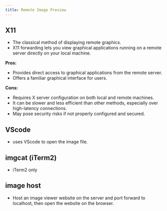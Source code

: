 ```yaml
---
title: Remote Image Preview
---
```


## X11

- The classical method of displaying remote graphics.
- X11 forwarding lets you view graphical applications running on a remote server directly on your local machine.

**Pros:**

- Provides direct access to graphical applications from the remote server.
- Offers a familiar graphical interface for users.

**Cons:**

- Requires X server configuration on both local and remote machines.
- It can be slower and less efficient than other methods, especially over high-latency connections.
- May pose security risks if not properly configured and secured.

## VScode

- uses VScode to open the image file.

## imgcat (iTerm2)

- iTerm2 only

## image host

- Host an image viewer website on the server and port forward to localhost, then open the website on the browser.
